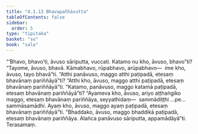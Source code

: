 ```yaml
---
title: "4.1.13 Bhavapañhāsutta"
tableOfContents: false
sidebar:
  order: 5
type: "tipitaka"
basket: "su"
book: "sala"
---
```



<DynamicBreadcrumb />

<Division number="326" book="sala" bookNo="13" page="453">

<Paragraph number="1352" book="sala">
“‘Bhavo, bhavo’ti, āvuso sāriputta, vuccati. Katamo nu kho, āvuso, bhavo”ti? “Tayome, āvuso, bhavā. Kāmabhavo, rūpabhavo, arūpabhavo—  ime kho, āvuso, tayo bhavā”ti. “Atthi panāvuso, maggo atthi paṭipadā, etesaṃ bhavānaṃ pariññāyā”ti? “Atthi kho, āvuso, maggo atthi paṭipadā, etesaṃ bhavānaṃ pariññāyā”ti. “Katamo, panāvuso, maggo katamā paṭipadā, etesaṃ bhavānaṃ pariññāyā”ti? “Ayameva kho, āvuso, ariyo aṭṭhaṅgiko maggo, etesaṃ bhavānaṃ pariññāya, seyyathidaṃ—  sammādiṭṭhi …pe…  sammāsamādhi. Ayaṃ kho, āvuso, maggo ayaṃ paṭipadā, etesaṃ bhavānaṃ pariññāyā”ti. “Bhaddako, āvuso, maggo bhaddikā paṭipadā, etesaṃ bhavānaṃ pariññāya. Alañca panāvuso sāriputta, appamādāyā”ti.

</Paragraph>
</Division>

<Paragraph number="1353" type="center" book="sala">
Terasamaṃ.
</Paragraph>